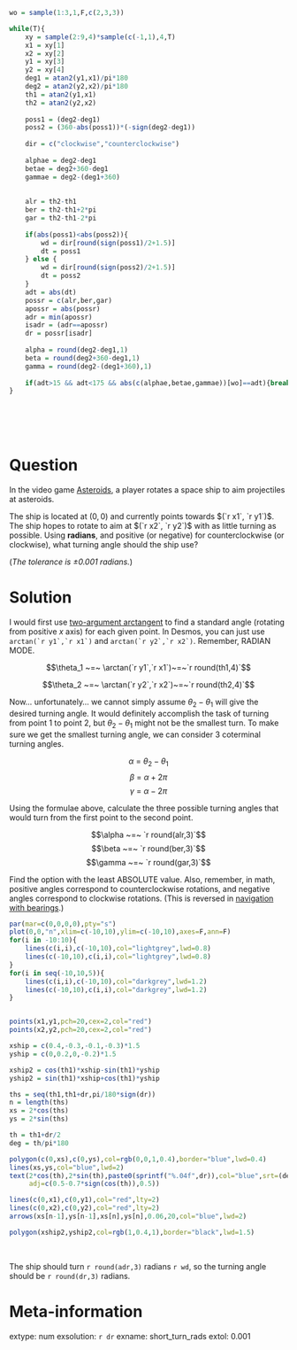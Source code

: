 ```r

wo = sample(1:3,1,F,c(2,3,3))

while(T){
    xy = sample(2:9,4)*sample(c(-1,1),4,T)
    x1 = xy[1]
    x2 = xy[2]
    y1 = xy[3]
    y2 = xy[4]
    deg1 = atan2(y1,x1)/pi*180
    deg2 = atan2(y2,x2)/pi*180
    th1 = atan2(y1,x1)
    th2 = atan2(y2,x2)
    
    poss1 = (deg2-deg1)
    poss2 = (360-abs(poss1))*(-sign(deg2-deg1))
    
    dir = c("clockwise","counterclockwise")
    
    alphae = deg2-deg1
    betae = deg2+360-deg1
    gammae = deg2-(deg1+360)
    
    
    alr = th2-th1
    ber = th2-th1+2*pi
    gar = th2-th1-2*pi
    
    if(abs(poss1)<abs(poss2)){
        wd = dir[round(sign(poss1)/2+1.5)]
        dt = poss1
    } else {
        wd = dir[round(sign(poss2)/2+1.5)]
        dt = poss2
    }
    adt = abs(dt)
    possr = c(alr,ber,gar)
    apossr = abs(possr)
    adr = min(apossr)
    isadr = (adr==apossr)
    dr = possr[isadr]
    
    alpha = round(deg2-deg1,1)
    beta = round(deg2+360-deg1,1)
    gamma = round(deg2-(deg1+360),1)
    
    if(adt>15 && adt<175 && abs(c(alphae,betae,gammae))[wo]==adt){break}
}







```

Question
========

In the video game [Asteroids](https://en.wikipedia.org/wiki/Asteroids_(video_game)), a player rotates a space ship to aim projectiles at asteroids.

The ship is located at $(0,0)$ and currently points towards $(`r x1`, `r y1`)$. The ship hopes to rotate to aim at $(`r x2`, `r y2`)$ with as little turning as possible. Using **radians**, and positive (or negative) for counterclockwise (or clockwise), what turning angle should the ship use? 

(*The tolerance is $\pm 0.001$ radians.*)


Solution
========

I would first use [two-argument arctangent](https://en.wikipedia.org/wiki/Atan2) to find a standard angle (rotating from positive $x$ axis) for each given point. In Desmos, you can just use ``arctan(`r y1`,`r x1`)`` and ``arctan(`r y2`,`r x2`)``. Remember, RADIAN MODE.

$$\theta_1 ~=~ \arctan(`r y1`,`r x1`)~=~`r round(th1,4)`$$

$$\theta_2 ~=~ \arctan(`r y2`,`r x2`)~=~`r round(th2,4)`$$

Now... unfortunately... we cannot simply assume $\theta_2-\theta_1$ will give the desired turning angle. It would definitely accomplish the task of turning from point 1 to point 2, but $\theta_2-\theta_1$ might not be the smallest turn. To make sure we get the smallest turning angle, we can consider 3 coterminal turning angles.

$$\alpha ~=~ \theta_2-\theta_1$$
$$\beta ~=~ \alpha+2\pi$$
$$\gamma ~=~ \alpha-2\pi$$

Using the formulae above, calculate the three possible turning angles that would turn from the first point to the second point.

$$\alpha ~=~ `r round(alr,3)`$$
$$\beta ~=~ `r round(ber,3)`$$
$$\gamma ~=~ `r round(gar,3)`$$

Find the option with the least ABSOLUTE value. Also, remember, in math, positive angles correspond to counterclockwise rotations, and negative angles correspond to clockwise rotations. (This is reversed in [navigation with bearings](https://en.wikipedia.org/wiki/Bearing_(navigation)).)


```r
par(mar=c(0,0,0,0),pty="s")
plot(0,0,"n",xlim=c(-10,10),ylim=c(-10,10),axes=F,ann=F)
for(i in -10:10){
    lines(c(i,i),c(-10,10),col="lightgrey",lwd=0.8)
    lines(c(-10,10),c(i,i),col="lightgrey",lwd=0.8)
}
for(i in seq(-10,10,5)){
    lines(c(i,i),c(-10,10),col="darkgrey",lwd=1.2)
    lines(c(-10,10),c(i,i),col="darkgrey",lwd=1.2)
}


points(x1,y1,pch=20,cex=2,col="red")
points(x2,y2,pch=20,cex=2,col="red")

xship = c(0.4,-0.3,-0.1,-0.3)*1.5
yship = c(0,0.2,0,-0.2)*1.5

xship2 = cos(th1)*xship-sin(th1)*yship
yship2 = sin(th1)*xship+cos(th1)*yship

ths = seq(th1,th1+dr,pi/180*sign(dr))
n = length(ths)
xs = 2*cos(ths)
ys = 2*sin(ths)

th = th1+dr/2
deg = th/pi*180

polygon(c(0,xs),c(0,ys),col=rgb(0,0,1,0.4),border="blue",lwd=0.4)
lines(xs,ys,col="blue",lwd=2)
text(2*cos(th),2*sin(th),paste0(sprintf("%.04f",dr)),col="blue",srt=(deg+90)%%180-90,
     adj=c(0.5-0.7*sign(cos(th)),0.5))

lines(c(0,x1),c(0,y1),col="red",lty=2)
lines(c(0,x2),c(0,y2),col="red",lty=2)
arrows(xs[n-1],ys[n-1],xs[n],ys[n],0.06,20,col="blue",lwd=2)

polygon(xship2,yship2,col=rgb(1,0.4,1),border="black",lwd=1.5)

```
\

The ship should turn `r round(adr,3)` radians `r wd`, so the turning angle should be `r round(dr,3)` radians.


Meta-information
============
extype: num
exsolution: `r dr`
exname: short_turn_rads
extol: 0.001